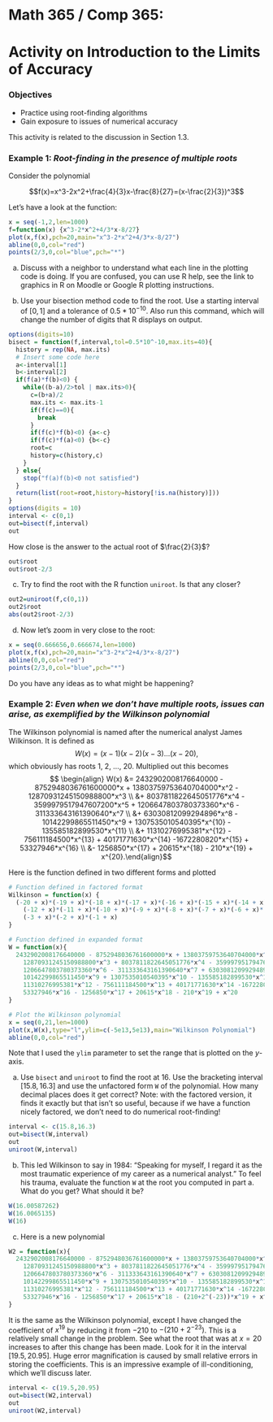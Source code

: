 # Math 365 / Comp 365: 
# Activity on Introduction to the Limits of Accuracy

### Objectives
- Practice using root-finding algorithms
- Gain exposure to issues of numerical accuracy

This activity is related to the discussion in Section 1.3.

### Example 1: *Root-finding in the presence of multiple roots*

Consider the polynomial 

$$f(x)=x^3-2x^2+\frac{4}{3}x-\frac{8}{27}=(x-\frac{2}{3})^3$$

Let's have a look at the function:
```r
x = seq(-1,2,len=1000)
f=function(x) {x^3-2*x^2+4/3*x-8/27}
plot(x,f(x),pch=20,main="x^3-2*x^2+4/3*x-8/27")
abline(0,0,col="red")
points(2/3,0,col="blue",pch="*")
```

a. Discuss with a neighbor to understand what each line in the plotting code is doing. If you are confused, you can use R help, see the link to graphics in R on Moodle or Google R plotting instructions.

b. Use your bisection method code to find the root. Use a starting interval of $[0,1]$ and a tolerance of $0.5*10^{-10}$. Also run this command, which will change the number of digits that R displays on output.
```r
options(digits=10)
bisect = function(f,interval,tol=0.5*10^-10,max.its=40){
  history = rep(NA, max.its) 
  # Insert some code here
  a<-interval[1]
  b<-interval[2]
  if(f(a)*f(b)<0) {
    while((b-a)/2>tol | max.its>0){
      c=(b+a)/2
      max.its <- max.its-1
      if(f(c)==0){
        break
      } 
      if(f(c)*f(b)<0) {a<-c} 
      if(f(c)*f(a)<0) {b<-c}
      root=c
      history=c(history,c)
    }
  } else{
    stop("f(a)f(b)<0 not satisfied")
  }
  return(list(root=root,history=history[!is.na(history)]))
}
options(digits = 10) 
interval <- c(0,1)
out=bisect(f,interval)
out
```
How close is the answer to the actual root of $\frac{2}{3}$?
```r
out$root
out$root-2/3
```

c. Try to find the root with the R function `uniroot`. Is that any closer?
```r
out2=uniroot(f,c(0,1))
out2$root
abs(out2$root-2/3)
```
d. Now let's zoom in very close to the root:
```r
x = seq(0.666656,0.666674,len=1000)
plot(x,f(x),pch=20,main="x^3-2*x^2+4/3*x-8/27")
abline(0,0,col="red")
points(2/3,0,col="blue",pch="*")
```

Do you have any ideas as to what might be happening? 

### Example 2: *Even when we don't have multiple roots, issues can arise, as exemplified by the Wilkinson polynomial*

The Wilkinson polynomial is named after the numerical analyst James Wilkinson.  It is defined as
$$W(x) = (x-1)(x-2)(x-3) ... (x-20),$$ 
which obviously has roots 1, 2, ..., 20. Multiplied out this becomes
$$
\begin{align}
W(x) &= 2432902008176640000 - 8752948036761600000*x + 13803759753640704000*x^2 -     12870931245150988800*x^3 \\
&+ 8037811822645051776*x^4 - 3599979517947607200*x^5  +     1206647803780373360*x^6 - 311333643161390640*x^7 \\
&+ 63030812099294896*x^8 -     10142299865511450*x^9 + 1307535010540395*x^{10} - 135585182899530*x^{11} \\
&+     11310276995381*x^{12} - 756111184500*x^{13} + 40171771630*x^{14} -1672280820*x^{15} 
+     53327946*x^{16} \\ &- 1256850*x^{17} + 20615*x^{18} - 210*x^{19} + x^{20}.\end{align}$$


Here is the function defined in two different forms and plotted
```r
# Function defined in factored format
Wilkinson = function(x) {
  (-20 + x)*(-19 + x)*(-18 + x)*(-17 + x)*(-16 + x)*(-15 + x)*(-14 + x)*(-13 + x)*
    (-12 + x)*(-11 + x)*(-10 + x)*(-9 + x)*(-8 + x)*(-7 + x)*(-6 + x)*(-5 + x)*(-4 + x)*
    (-3 + x)*(-2 + x)*(-1 + x)
}

# Function defined in expanded format
W = function(x){
  2432902008176640000 - 8752948036761600000*x + 13803759753640704000*x^2 - 
    12870931245150988800*x^3 + 8037811822645051776*x^4 - 3599979517947607200*x^5  + 
    1206647803780373360*x^6 - 311333643161390640*x^7 + 63030812099294896*x^8 - 
    10142299865511450*x^9 + 1307535010540395*x^10 - 135585182899530*x^11 + 
    11310276995381*x^12 - 756111184500*x^13 + 40171771630*x^14 -1672280820*x^15 + 
    53327946*x^16 - 1256850*x^17 + 20615*x^18 - 210*x^19 + x^20
}

# Plot the Wilkinson polynomial
x = seq(0,21,len=1000)
plot(x,W(x),type="l",ylim=c(-5e13,5e13),main="Wilkinson Polynomial")
abline(0,0,col="red")
```

Note that I used the `ylim` parameter to set the range that is plotted on the $y$-axis.

a. Use `bisect` and `uniroot`  to find the root at 16. Use the bracketing interval $[15.8,16.3]$ and use the unfactored form `W` of the polynomial. How many decimal places does it get correct? Note: with the factored version, it finds it exactly but that isn't so useful, because if we have a function nicely factored, we don't need to do numerical root-finding!

```r
interval <- c(15.8,16.3)
out=bisect(W,interval)
out
uniroot(W,interval)

```

b. This led Wilkinson to say in 1984: "Speaking for myself, I regard it as the most traumatic experience of my career as a numerical analyst." To feel his trauma, evaluate the function `W` at the root you computed in part a. What do you get? What should it be? 
```r
W(16.00587262)
W(16.0065135)
W(16)
```
c. Here is a new polynomial

```r
W2 = function(x){
  2432902008176640000 - 8752948036761600000*x + 13803759753640704000*x^2 - 
    12870931245150988800*x^3 + 8037811822645051776*x^4 - 3599979517947607200*x^5  + 
    1206647803780373360*x^6 - 311333643161390640*x^7 + 63030812099294896*x^8 - 
    10142299865511450*x^9 + 1307535010540395*x^10 - 135585182899530*x^11 + 
    11310276995381*x^12 - 756111184500*x^13 + 40171771630*x^14 -1672280820*x^15 + 
    53327946*x^16 - 1256850*x^17 + 20615*x^18 - (210+2^(-23))*x^19 + x^20
}
```
It is the same as the Wilkinson polynomial, except I have changed the coefficient of $x^{19}$ by reducing it from $-210$ to $-(210 + 2^{-23})$. This is a relatively small change in the problem. See what the root that was at $x = 20$ increases to after this change has been made.  Look for it in the interval $[19.5,20.95]$. Huge error magnification is caused by small relative errors in storing the coefficients. This is an impressive example of ill-conditioning, which we'll discuss later.

```r
interval <- c(19.5,20.95)
out=bisect(W2,interval)
out
uniroot(W2,interval)

```





